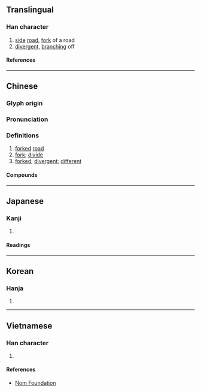 {{also|岐}}
{{character info}}
==Translingual==

===Han character===
{{Han char|rn=77|rad=止|as=04|sn=8|four=24147|canj=YMJE|ids=⿰止支}}

# [[side]] [[road]], [[fork]] of a road
# [[divergent]], [[branch]]ing off

====References====
{{Han ref|kx=0576.020|dkj=16275|dj=0966.020|hdz=21440.050|uh=6B67}}

----

==Chinese==
{{zh-forms|alt=岐-second round simplified}}

===Glyph origin===
{{Han etym}}

===Pronunciation===
{{zh-pron
|m=qí
|c=kei4
|mn=kî
|mn-t=ki5
|mc=y
|oc=y
|cat=n,a
}}

===Definitions===
{{zh-hanzi}}

# [[fork]]ed [[road]]
# [[fork]]; [[divide]]
# [[forked]]; [[divergent]]; [[different]]

====Compounds====
{{zh-der|兩歧|分歧|多歧亡羊|多歧援喻|女歧|引入歧途|徘徊歧路|徬徨歧路|徬徨歧途|性別歧視|村路歧|歧出|歧念|歧旁|歧異|歧視|歧義|歧見|歧路|歧路亡羊|歧途|種族歧視|紛歧|臨歧|誤入歧途|麥秀兩歧|麥穗兩歧|歧亭|歧歧}}

----

==Japanese==

===Kanji===
{{ja-kanji|grade=|rs=止04}}

# {{rfdef|ja|sort=止04}}

====Readings====
{{ja-readings
|on=き, ぎ
|kun=ゆび, わかれる
}}

----

==Korean==

===Hanja===
{{ko-hanja|기}}

# {{rfdef|ko|sort=止04}}

----

==Vietnamese==

===Han character===
{{vi-readings|rs=止04|reading=kì}}

# {{rfdef|vi|sort=止04}}

====References====
* [http://nomfoundation.org/common/nom_details.php?codepoint=6b67 Nom Foundation]